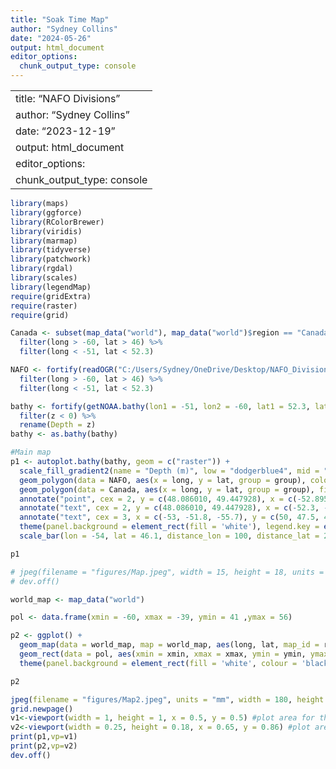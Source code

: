 ```yaml
---
title: "Soak Time Map"
author: "Sydney Collins"
date: "2024-05-26"
output: html_document
editor_options: 
  chunk_output_type: console
---
```


---
title: "NAFO Divisions"
author: "Sydney Collins"
date: "2023-12-19"
output: html_document
editor_options: 
  chunk_output_type: console
---

```r
library(maps)
library(ggforce)
library(RColorBrewer)
library(viridis)
library(marmap)
library(tidyverse)
library(patchwork)
library(rgdal)
library(scales)
library(legendMap)
require(gridExtra)
require(raster)
require(grid)

Canada <- subset(map_data("world"), map_data("world")$region == "Canada") %>%
  filter(long > -60, lat > 46) %>%
  filter(long < -51, lat < 52.3)

NAFO <- fortify(readOGR("C:/Users/Sydney/OneDrive/Desktop/NAFO_Divisions_SHP/NAFO_Divisions_2021_line_enclosed.shp")) %>%
  filter(long > -60, lat > 46) %>%
  filter(long < -51, lat < 52.3)

bathy <- fortify(getNOAA.bathy(lon1 = -51, lon2 = -60, lat1 = 52.3, lat2 = 46, resolution = 1, keep = T)) %>%
  filter(z < 0) %>%
  rename(Depth = z)
bathy <- as.bathy(bathy)
```


```r
#Main map
p1 <- autoplot.bathy(bathy, geom = c("raster")) +
  scale_fill_gradient2(name = "Depth (m)", low = "dodgerblue4", mid = "gainsboro", high="darkgreen") +
  geom_polygon(data = NAFO, aes(x = long, y = lat, group = group), colour = "black", fill = NA) +
  geom_polygon(data = Canada, aes(x = long, y = lat, group = group), fill = "grey50") +
  annotate("point", cex = 2, y = c(48.086010, 49.447928), x = c(-52.895682, -53.958540), colour = "red") +
  annotate("text", cex = 2, y = c(48.086010, 49.447928), x = c(-52.3, -53.2), label = c("Bay de Verde", "Musgrave Harbour")) +
  annotate("text", cex = 3, x = c(-53, -51.8, -55.7), y = c(50, 47.5, 46.5), label = c("3K", "3L", "3Ps")) +
  theme(panel.background = element_rect(fill = 'white'), legend.key = element_rect(fill = "gainsboro"), text = element_text(size = 12), axis.title=element_blank()) +
  scale_bar(lon = -54, lat = 46.1, distance_lon = 100, distance_lat = 20, distance_legend = 30, dist_unit = "km", orientation = F)

p1

# jpeg(filename = "figures/Map.jpeg", width = 15, height = 18, units = "cm", res = 600)
# dev.off()

```

```r
world_map <- map_data("world")

pol <- data.frame(xmin = -60, xmax = -39, ymin = 41 ,ymax = 56)

p2 <- ggplot() +
  geom_map(data = world_map, map = world_map, aes(long, lat, map_id = region), color = "black", fill = "lightgray", size = 0.1) +
  geom_rect(data = pol, aes(xmin = xmin, xmax = xmax, ymin = ymin, ymax = ymax), alpha = 0, colour = "red", size = 1, linetype = 1) +
  theme(panel.background = element_rect(fill = 'white', colour = 'black'), axis.text.x = element_blank(), axis.text.y = element_blank(), axis.ticks = element_blank(), axis.title.x = element_blank(), axis.title.y = element_blank(), plot.margin = unit(c(-1,-1,-1,-1),"mm"))

p2

jpeg(filename = "figures/Map2.jpeg", units = "mm", width = 180, height = 150, res = 300)
grid.newpage()
v1<-viewport(width = 1, height = 1, x = 0.5, y = 0.5) #plot area for the main map
v2<-viewport(width = 0.25, height = 0.18, x = 0.65, y = 0.86) #plot area for the inset map
print(p1,vp=v1) 
print(p2,vp=v2)
dev.off()
```

